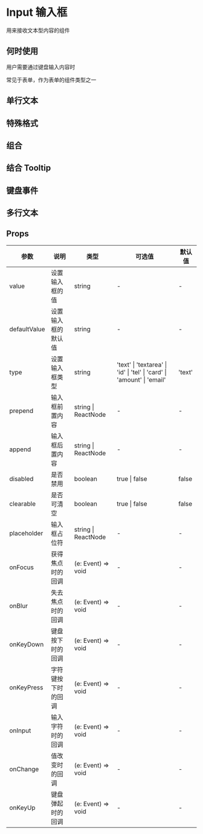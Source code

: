 # Input 输入框

用来接收文本型内容的组件

## 何时使用

用户需要通过键盘输入内容时

常见于表单，作为表单的组件类型之一

## 单行文本


<DemoState />

## 特殊格式


<DemoType />

## 组合


<DemoPosition />

## 结合 Tooltip


<DemoTooltip />

## 键盘事件


<DemokeyEvent />

## 多行文本


<DemoTextarea />


## Props

| 参数         | 说明               | 类型                | 可选值                                                                 | 默认值 |
| ------------ | ------------------ | ------------------- | ---------------------------------------------------------------------- | ------ |
| value        | 设置输入框的值     | string              | -                                                                      | -      |
| defaultValue | 设置输入框的默认值 | string              | -                                                                      | -      |
| type         | 设置输入框类型     | string              | 'text' \| 'textarea' \| 'id' \| 'tel' \| 'card' \| 'amount' \| 'email' | 'text' |
| prepend      | 输入框前置内容     | string \| ReactNode | -                                                                      | -      |
| append       | 输入框后置内容     | string \| ReactNode | -                                                                      | -      |
| disabled     | 是否禁用           | boolean             | true \| false                                                          | false  |
| clearable    | 是否可清空         | boolean             | true \| false                                                          | false  |
| placeholder  | 输入框占位符       | string \| ReactNode | -                                                                      | -      |
| onFocus      | 获得焦点时的回调   | (e: Event) => void  | -                                                                      | -      |
| onBlur       | 失去焦点时的回调   | (e: Event) => void  | -                                                                      | -      |
| onKeyDown    | 键盘按下时的回调   | (e: Event) => void  | -                                                                      | -      |
| onKeyPress   | 字符键按下时的回调 | (e: Event) => void  | -                                                                      | -      |
| onInput      | 输入字符时的回调   | (e: Event) => void  | -                                                                      | -      |
| onChange     | 值改变时的回调     | (e: Event) => void  | -                                                                      | -      |
| onKeyUp      | 键盘弹起时的回调   | (e: Event) => void  | -                                                                      | -      |
